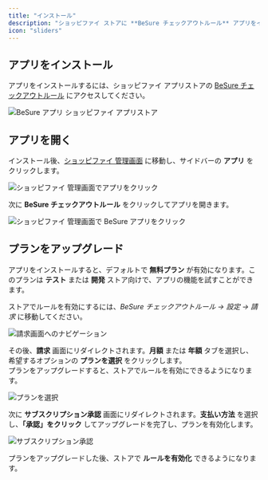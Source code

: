 ```yaml
---
title: "インストール"
description: "ショッピファイ ストアに **BeSure チェックアウトルール** アプリをインストールして設定し、チェックアウト体験をカスタマイズ・強化する方法を学びましょう。"
icon: "sliders"
---
```


## アプリをインストール

アプリをインストールするには、ショッピファイ アプリストアの [BeSure チェックアウトルール](https://apps.shopify.com/checkout-rules) にアクセスしてください。

<img
  src="/images/installation/besure-app-shopify-app-store.webp"
  alt="BeSure アプリ ショッピファイ アプリストア"
/>

## アプリを開く

インストール後、[ショッピファイ 管理画面](https://admin.shopify.com) に移動し、サイドバーの **アプリ** をクリックします。

<img
  src="/images/installation/shopify-admin-click-on-apps.webp"
  alt="ショッピファイ 管理画面でアプリをクリック"
/>

次に **BeSure チェックアウトルール** をクリックしてアプリを開きます。

<img
  src="/images/installation/shopify-admin-click-on-besure-app.webp"
  alt="ショッピファイ 管理画面で BeSure アプリをクリック"
/>

## プランをアップグレード

アプリをインストールすると、デフォルトで **無料プラン** が有効になります。このプランは **テスト** または **開発** ストア向けで、アプリの機能を試すことができます。

ストアでルールを有効にするには、_BeSure チェックアウトルール → 設定 → 請求_ に移動してください。

<img
  src="/images/installation/navigation-to-billing.webp"
  alt="請求画面へのナビゲーション"
/>

その後、**請求** 画面にリダイレクトされます。**月額** または **年額** タブを選択し、希望するオプションの **プランを選択** をクリックします。  
プランをアップグレードすると、ストアでルールを有効にできるようになります。

<img src="/images/installation/choose-plan.webp" alt="プランを選択" />

次に **サブスクリプション承認** 画面にリダイレクトされます。**支払い方法** を選択し、**「承認」をクリック** してアップグレードを完了し、プランを有効化します。

<img
  src="/images/installation/approve-subscription.webp"
  alt="サブスクリプション承認"
/>

プランをアップグレードした後、ストアで **ルールを有効化** できるようになります。
